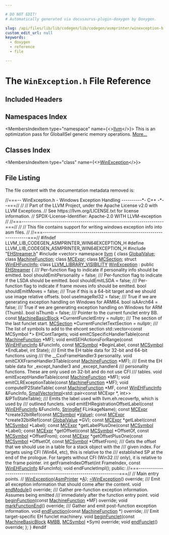 ```yaml
---

# DO NOT EDIT!
# Automatically generated via docusaurus-plugin-doxygen by Doxygen.

slug: /api/files/lib/lib/codegen/lib/codegen/asmprinter/winexception-h
custom_edit_url: null
keywords:
  - doxygen
  - reference
  - file

---
```





# The `WinException.h` File Reference

<DoxygenPage pluginConfig={pluginConfig}>



## Included Headers

<IncludesList>
<IncludesListItem
  filePath="EHStreamer.h"
  permalink="/docs/api/files/lib/lib/codegen/lib/codegen/asmprinter/ehstreamer-h"
  isLocal="true" />
<IncludesListItem
  filePath="vector"
  permalink=""
  isLocal="false" />
</IncludesList>

## Namespaces Index

<MembersIndex>

<MembersIndexItem
  type="namespace"
  name={<><a href="/docs/api/namespaces/llvm">llvm</a></>}>
This is an optimization pass for GlobalISel generic memory operations. <a href="/docs/api/namespaces/llvm/#details">More...</a>
</MembersIndexItem>

</MembersIndex>

## Classes Index

<MembersIndex>

<MembersIndexItem
  type="class"
  name={<><a href="/docs/api/classes/llvm/winexception">WinException</a></>}>
</MembersIndexItem>

</MembersIndex>


## File Listing

The file content with the documentation metadata removed is:

<ProgramListing>

<Link id="l00001" /><CodeLine lineNumber="1"><Highlight kind="comment">//===-- WinException.h - Windows Exception Handling ----------&#42;- C++ -&#42;--===//</Highlight><Highlight kind="normal"></Highlight></CodeLine>
<Link id="l00002" /><CodeLine lineNumber="2"><Highlight kind="normal"></Highlight><Highlight kind="comment">//</Highlight><Highlight kind="normal"></Highlight></CodeLine>
<Link id="l00003" /><CodeLine lineNumber="3"><Highlight kind="normal"></Highlight><Highlight kind="comment">// Part of the LLVM Project, under the Apache License v2.0 with LLVM Exceptions.</Highlight><Highlight kind="normal"></Highlight></CodeLine>
<Link id="l00004" /><CodeLine lineNumber="4"><Highlight kind="normal"></Highlight><Highlight kind="comment">// See https://llvm.org/LICENSE.txt for license information.</Highlight><Highlight kind="normal"></Highlight></CodeLine>
<Link id="l00005" /><CodeLine lineNumber="5"><Highlight kind="normal"></Highlight><Highlight kind="comment">// SPDX-License-Identifier: Apache-2.0 WITH LLVM-exception</Highlight><Highlight kind="normal"></Highlight></CodeLine>
<Link id="l00006" /><CodeLine lineNumber="6"><Highlight kind="normal"></Highlight><Highlight kind="comment">//</Highlight><Highlight kind="normal"></Highlight></CodeLine>
<Link id="l00007" /><CodeLine lineNumber="7"><Highlight kind="normal"></Highlight><Highlight kind="comment">//===----------------------------------------------------------------------===//</Highlight><Highlight kind="normal"></Highlight></CodeLine>
<Link id="l00008" /><CodeLine lineNumber="8"><Highlight kind="normal"></Highlight><Highlight kind="comment">//</Highlight><Highlight kind="normal"></Highlight></CodeLine>
<Link id="l00009" /><CodeLine lineNumber="9"><Highlight kind="normal"></Highlight><Highlight kind="comment">// This file contains support for writing windows exception info into asm files.</Highlight><Highlight kind="normal"></Highlight></CodeLine>
<Link id="l00010" /><CodeLine lineNumber="10"><Highlight kind="normal"></Highlight><Highlight kind="comment">//</Highlight><Highlight kind="normal"></Highlight></CodeLine>
<Link id="l00011" /><CodeLine lineNumber="11"><Highlight kind="normal"></Highlight><Highlight kind="comment">//===----------------------------------------------------------------------===//</Highlight><Highlight kind="normal"></Highlight></CodeLine>
<Link id="l00012" /><CodeLine lineNumber="12"><Highlight kind="normal"></Highlight></CodeLine>
<Link id="l00013" /><CodeLine lineNumber="13"><Highlight kind="normal"></Highlight><Highlight kind="preprocessor">#ifndef LLVM&#95;LIB&#95;CODEGEN&#95;ASMPRINTER&#95;WIN64EXCEPTION&#95;H</Highlight><Highlight kind="normal"></Highlight></CodeLine>
<Link id="l00014" /><CodeLine lineNumber="14"><Highlight kind="normal"></Highlight><Highlight kind="preprocessor">#define LLVM&#95;LIB&#95;CODEGEN&#95;ASMPRINTER&#95;WIN64EXCEPTION&#95;H</Highlight><Highlight kind="normal"></Highlight></CodeLine>
<Link id="l00015" /><CodeLine lineNumber="15"><Highlight kind="normal"></Highlight></CodeLine>
<Link id="l00016" /><CodeLine lineNumber="16"><Highlight kind="normal"></Highlight><Highlight kind="preprocessor">#include &quot;<a href="/docs/api/files/lib/lib/codegen/lib/codegen/asmprinter/ehstreamer-h">EHStreamer.h</a>&quot;</Highlight><Highlight kind="normal"></Highlight></CodeLine>
<Link id="l00017" /><CodeLine lineNumber="17"><Highlight kind="normal"></Highlight><Highlight kind="preprocessor">#include &lt;vector&gt;</Highlight><Highlight kind="normal"></Highlight></CodeLine>
<Link id="l00018" /><CodeLine lineNumber="18"><Highlight kind="normal"></Highlight></CodeLine>
<Link id="l00019" /><CodeLine lineNumber="19"><Highlight kind="normal"></Highlight><Highlight kind="keyword">namespace </Highlight><Highlight kind="normal"><a href="/docs/api/namespaces/llvm">llvm</a> &#123;</Highlight></CodeLine>
<Link id="l00020" /><CodeLine lineNumber="20"><Highlight kind="normal"></Highlight><Highlight kind="keyword">class </Highlight><Highlight kind="normal"><a href="/docs/api/classes/llvm/globalvalue">GlobalValue</a>;</Highlight></CodeLine>
<Link id="l00021" /><CodeLine lineNumber="21"><Highlight kind="normal"></Highlight><Highlight kind="keyword">class </Highlight><Highlight kind="normal"><a href="/docs/api/classes/llvm/machinefunction">MachineFunction</a>;</Highlight></CodeLine>
<Link id="l00022" /><CodeLine lineNumber="22"><Highlight kind="normal"></Highlight><Highlight kind="keyword">class </Highlight><Highlight kind="normal"><a href="/docs/api/classes/llvm/mcexpr">MCExpr</a>;</Highlight></CodeLine>
<Link id="l00023" /><CodeLine lineNumber="23"><Highlight kind="normal"></Highlight><Highlight kind="keyword">class </Highlight><Highlight kind="normal"><a href="/docs/api/classes/llvm/mcsection">MCSection</a>;</Highlight></CodeLine>
<Link id="l00024" /><CodeLine lineNumber="24"><Highlight kind="normal"></Highlight><Highlight kind="keyword">struct </Highlight><Highlight kind="normal"><a href="/docs/api/structs/llvm/winehfuncinfo">WinEHFuncInfo</a>;</Highlight></CodeLine>
<Link id="l00025" /><CodeLine lineNumber="25"><Highlight kind="normal"></Highlight></CodeLine>
<Link id="l00026" /><CodeLine lineNumber="26" lineLink="/docs/api/classes/llvm/winexception"><Highlight kind="normal"></Highlight><Highlight kind="keyword">class </Highlight><Highlight kind="normal"><a href="/docs/api/files/include/include/llvm/include/llvm/support/compiler-h/#a662e21bcce5c9c71b6cc511fa04f900f">LLVM&#95;LIBRARY&#95;VISIBILITY</a> <a href="/docs/api/classes/llvm/winexception/#a9c131e14aaffab522028a174694b29ad">WinException</a> : </Highlight><Highlight kind="keyword">public</Highlight><Highlight kind="normal"> <a href="/docs/api/classes/llvm/ehstreamer/#ae951249a56bafbb7b57c4f571f9b4a3a">EHStreamer</a> &#123;</Highlight><Highlight kind="comment"></Highlight></CodeLine>
<Link id="l00027" /><CodeLine lineNumber="27"><Highlight kind="comment">  /// Per-function flag to indicate if personality info should be emitted.</Highlight><Highlight kind="normal"></Highlight></CodeLine>
<Link id="l00028" /><CodeLine lineNumber="28"><Highlight kind="normal">  </Highlight><Highlight kind="keywordtype">bool</Highlight><Highlight kind="normal"> shouldEmitPersonality = </Highlight><Highlight kind="keyword">false</Highlight><Highlight kind="normal">;</Highlight></CodeLine>
<Link id="l00029" /><CodeLine lineNumber="29"><Highlight kind="normal"></Highlight><Highlight kind="comment"></Highlight></CodeLine>
<Link id="l00030" /><CodeLine lineNumber="30"><Highlight kind="comment">  /// Per-function flag to indicate if the LSDA should be emitted.</Highlight><Highlight kind="normal"></Highlight></CodeLine>
<Link id="l00031" /><CodeLine lineNumber="31"><Highlight kind="normal">  </Highlight><Highlight kind="keywordtype">bool</Highlight><Highlight kind="normal"> shouldEmitLSDA = </Highlight><Highlight kind="keyword">false</Highlight><Highlight kind="normal">;</Highlight></CodeLine>
<Link id="l00032" /><CodeLine lineNumber="32"><Highlight kind="normal"></Highlight><Highlight kind="comment"></Highlight></CodeLine>
<Link id="l00033" /><CodeLine lineNumber="33"><Highlight kind="comment">  /// Per-function flag to indicate if frame moves info should be emitted.</Highlight><Highlight kind="normal"></Highlight></CodeLine>
<Link id="l00034" /><CodeLine lineNumber="34"><Highlight kind="normal">  </Highlight><Highlight kind="keywordtype">bool</Highlight><Highlight kind="normal"> shouldEmitMoves = </Highlight><Highlight kind="keyword">false</Highlight><Highlight kind="normal">;</Highlight></CodeLine>
<Link id="l00035" /><CodeLine lineNumber="35"><Highlight kind="normal"></Highlight><Highlight kind="comment"></Highlight></CodeLine>
<Link id="l00036" /><CodeLine lineNumber="36"><Highlight kind="comment">  /// True if this is a 64-bit target and we should use image relative offsets.</Highlight><Highlight kind="normal"></Highlight></CodeLine>
<Link id="l00037" /><CodeLine lineNumber="37"><Highlight kind="normal">  </Highlight><Highlight kind="keywordtype">bool</Highlight><Highlight kind="normal"> useImageRel32 = </Highlight><Highlight kind="keyword">false</Highlight><Highlight kind="normal">;</Highlight></CodeLine>
<Link id="l00038" /><CodeLine lineNumber="38"><Highlight kind="normal"></Highlight><Highlight kind="comment"></Highlight></CodeLine>
<Link id="l00039" /><CodeLine lineNumber="39"><Highlight kind="comment">  /// True if we are generating exception handling on Windows for ARM64.</Highlight><Highlight kind="normal"></Highlight></CodeLine>
<Link id="l00040" /><CodeLine lineNumber="40"><Highlight kind="normal">  </Highlight><Highlight kind="keywordtype">bool</Highlight><Highlight kind="normal"> isAArch64 = </Highlight><Highlight kind="keyword">false</Highlight><Highlight kind="normal">;</Highlight></CodeLine>
<Link id="l00041" /><CodeLine lineNumber="41"><Highlight kind="normal"></Highlight><Highlight kind="comment"></Highlight></CodeLine>
<Link id="l00042" /><CodeLine lineNumber="42"><Highlight kind="comment">  /// True if we are generating exception handling on Windows for ARM (Thumb).</Highlight><Highlight kind="normal"></Highlight></CodeLine>
<Link id="l00043" /><CodeLine lineNumber="43"><Highlight kind="normal">  </Highlight><Highlight kind="keywordtype">bool</Highlight><Highlight kind="normal"> isThumb = </Highlight><Highlight kind="keyword">false</Highlight><Highlight kind="normal">;</Highlight></CodeLine>
<Link id="l00044" /><CodeLine lineNumber="44"><Highlight kind="normal"></Highlight><Highlight kind="comment"></Highlight></CodeLine>
<Link id="l00045" /><CodeLine lineNumber="45"><Highlight kind="comment">  /// Pointer to the current funclet entry BB.</Highlight><Highlight kind="normal"></Highlight></CodeLine>
<Link id="l00046" /><CodeLine lineNumber="46"><Highlight kind="normal">  </Highlight><Highlight kind="keyword">const</Highlight><Highlight kind="normal"> <a href="/docs/api/classes/llvm/machinebasicblock">MachineBasicBlock</a> &#42;CurrentFuncletEntry = </Highlight><Highlight kind="keyword">nullptr</Highlight><Highlight kind="normal">;</Highlight></CodeLine>
<Link id="l00047" /><CodeLine lineNumber="47"><Highlight kind="normal"></Highlight><Highlight kind="comment"></Highlight></CodeLine>
<Link id="l00048" /><CodeLine lineNumber="48"><Highlight kind="comment">  /// The section of the last funclet start.</Highlight><Highlight kind="normal"></Highlight></CodeLine>
<Link id="l00049" /><CodeLine lineNumber="49"><Highlight kind="normal">  <a href="/docs/api/classes/llvm/mcsection">MCSection</a> &#42;CurrentFuncletTextSection = </Highlight><Highlight kind="keyword">nullptr</Highlight><Highlight kind="normal">;</Highlight></CodeLine>
<Link id="l00050" /><CodeLine lineNumber="50"><Highlight kind="normal"></Highlight><Highlight kind="comment"></Highlight></CodeLine>
<Link id="l00051" /><CodeLine lineNumber="51"><Highlight kind="comment">  /// The list of symbols to add to the ehcont section</Highlight><Highlight kind="normal"></Highlight></CodeLine>
<Link id="l00052" /><CodeLine lineNumber="52"><Highlight kind="normal">  std::vector&lt;const MCSymbol &#42;&gt; EHContTargets;</Highlight></CodeLine>
<Link id="l00053" /><CodeLine lineNumber="53"><Highlight kind="normal"></Highlight></CodeLine>
<Link id="l00054" /><CodeLine lineNumber="54"><Highlight kind="normal">  </Highlight><Highlight kind="keywordtype">void</Highlight><Highlight kind="normal"> emitCSpecificHandlerTable(</Highlight><Highlight kind="keyword">const</Highlight><Highlight kind="normal"> <a href="/docs/api/classes/llvm/machinefunction">MachineFunction</a> &#42;MF);</Highlight></CodeLine>
<Link id="l00055" /><CodeLine lineNumber="55"><Highlight kind="normal"></Highlight></CodeLine>
<Link id="l00056" /><CodeLine lineNumber="56"><Highlight kind="normal">  </Highlight><Highlight kind="keywordtype">void</Highlight><Highlight kind="normal"> emitSEHActionsForRange(</Highlight><Highlight kind="keyword">const</Highlight><Highlight kind="normal"> <a href="/docs/api/structs/llvm/winehfuncinfo">WinEHFuncInfo</a> &amp;FuncInfo,</Highlight></CodeLine>
<Link id="l00057" /><CodeLine lineNumber="57"><Highlight kind="normal">                              </Highlight><Highlight kind="keyword">const</Highlight><Highlight kind="normal"> <a href="/docs/api/classes/llvm/mcsymbol">MCSymbol</a> &#42;BeginLabel,</Highlight></CodeLine>
<Link id="l00058" /><CodeLine lineNumber="58"><Highlight kind="normal">                              </Highlight><Highlight kind="keyword">const</Highlight><Highlight kind="normal"> <a href="/docs/api/classes/llvm/mcsymbol">MCSymbol</a> &#42;EndLabel, </Highlight><Highlight kind="keywordtype">int</Highlight><Highlight kind="normal"> State);</Highlight></CodeLine>
<Link id="l00059" /><CodeLine lineNumber="59"><Highlight kind="normal"></Highlight><Highlight kind="comment"></Highlight></CodeLine>
<Link id="l00060" /><CodeLine lineNumber="60"><Highlight kind="comment">  /// Emit the EH table data for 32-bit and 64-bit functions using</Highlight></CodeLine>
<Link id="l00061" /><CodeLine lineNumber="61"><Highlight kind="comment">  /// the &#95;&#95;CxxFrameHandler3 personality.</Highlight><Highlight kind="normal"></Highlight></CodeLine>
<Link id="l00062" /><CodeLine lineNumber="62"><Highlight kind="normal">  </Highlight><Highlight kind="keywordtype">void</Highlight><Highlight kind="normal"> emitCXXFrameHandler3Table(</Highlight><Highlight kind="keyword">const</Highlight><Highlight kind="normal"> <a href="/docs/api/classes/llvm/machinefunction">MachineFunction</a> &#42;MF);</Highlight></CodeLine>
<Link id="l00063" /><CodeLine lineNumber="63"><Highlight kind="normal"></Highlight><Highlight kind="comment"></Highlight></CodeLine>
<Link id="l00064" /><CodeLine lineNumber="64"><Highlight kind="comment">  /// Emit the EH table data for &#95;except&#95;handler3 and &#95;except&#95;handler4</Highlight></CodeLine>
<Link id="l00065" /><CodeLine lineNumber="65"><Highlight kind="comment">  /// personality functions. These are only used on 32-bit and do not use CFI</Highlight></CodeLine>
<Link id="l00066" /><CodeLine lineNumber="66"><Highlight kind="comment">  /// tables.</Highlight><Highlight kind="normal"></Highlight></CodeLine>
<Link id="l00067" /><CodeLine lineNumber="67"><Highlight kind="normal">  </Highlight><Highlight kind="keywordtype">void</Highlight><Highlight kind="normal"> emitExceptHandlerTable(</Highlight><Highlight kind="keyword">const</Highlight><Highlight kind="normal"> <a href="/docs/api/classes/llvm/machinefunction">MachineFunction</a> &#42;MF);</Highlight></CodeLine>
<Link id="l00068" /><CodeLine lineNumber="68"><Highlight kind="normal"></Highlight></CodeLine>
<Link id="l00069" /><CodeLine lineNumber="69"><Highlight kind="normal">  </Highlight><Highlight kind="keywordtype">void</Highlight><Highlight kind="normal"> emitCLRExceptionTable(</Highlight><Highlight kind="keyword">const</Highlight><Highlight kind="normal"> <a href="/docs/api/classes/llvm/machinefunction">MachineFunction</a> &#42;MF);</Highlight></CodeLine>
<Link id="l00070" /><CodeLine lineNumber="70"><Highlight kind="normal"></Highlight></CodeLine>
<Link id="l00071" /><CodeLine lineNumber="71"><Highlight kind="normal">  </Highlight><Highlight kind="keywordtype">void</Highlight><Highlight kind="normal"> computeIP2StateTable(</Highlight></CodeLine>
<Link id="l00072" /><CodeLine lineNumber="72"><Highlight kind="normal">      </Highlight><Highlight kind="keyword">const</Highlight><Highlight kind="normal"> <a href="/docs/api/classes/llvm/machinefunction">MachineFunction</a> &#42;MF, </Highlight><Highlight kind="keyword">const</Highlight><Highlight kind="normal"> <a href="/docs/api/structs/llvm/winehfuncinfo">WinEHFuncInfo</a> &amp;FuncInfo,</Highlight></CodeLine>
<Link id="l00073" /><CodeLine lineNumber="73"><Highlight kind="normal">      <a href="/docs/api/classes/llvm/smallvectorimpl">SmallVectorImpl</a>&lt;std::pair&lt;const MCExpr &#42;, int&gt;&gt; &amp;IPToStateTable);</Highlight></CodeLine>
<Link id="l00074" /><CodeLine lineNumber="74"><Highlight kind="normal"></Highlight><Highlight kind="comment"></Highlight></CodeLine>
<Link id="l00075" /><CodeLine lineNumber="75"><Highlight kind="comment">  /// Emits the label used with llvm.eh.recoverfp, which is used by</Highlight></CodeLine>
<Link id="l00076" /><CodeLine lineNumber="76"><Highlight kind="comment">  /// outlined funclets.</Highlight><Highlight kind="normal"></Highlight></CodeLine>
<Link id="l00077" /><CodeLine lineNumber="77"><Highlight kind="normal">  </Highlight><Highlight kind="keywordtype">void</Highlight><Highlight kind="normal"> emitEHRegistrationOffsetLabel(</Highlight><Highlight kind="keyword">const</Highlight><Highlight kind="normal"> <a href="/docs/api/structs/llvm/winehfuncinfo">WinEHFuncInfo</a> &amp;FuncInfo,</Highlight></CodeLine>
<Link id="l00078" /><CodeLine lineNumber="78"><Highlight kind="normal">                                     <a href="/docs/api/classes/llvm/stringref">StringRef</a> FLinkageName);</Highlight></CodeLine>
<Link id="l00079" /><CodeLine lineNumber="79"><Highlight kind="normal"></Highlight></CodeLine>
<Link id="l00080" /><CodeLine lineNumber="80"><Highlight kind="normal">  </Highlight><Highlight kind="keyword">const</Highlight><Highlight kind="normal"> <a href="/docs/api/classes/llvm/mcexpr">MCExpr</a> &#42;create32bitRef(</Highlight><Highlight kind="keyword">const</Highlight><Highlight kind="normal"> <a href="/docs/api/classes/llvm/mcsymbol">MCSymbol</a> &#42;<a href="/docs/api/classes/llvm/value">Value</a>);</Highlight></CodeLine>
<Link id="l00081" /><CodeLine lineNumber="81"><Highlight kind="normal">  </Highlight><Highlight kind="keyword">const</Highlight><Highlight kind="normal"> <a href="/docs/api/classes/llvm/mcexpr">MCExpr</a> &#42;create32bitRef(</Highlight><Highlight kind="keyword">const</Highlight><Highlight kind="normal"> <a href="/docs/api/classes/llvm/globalvalue">GlobalValue</a> &#42;GV);</Highlight></CodeLine>
<Link id="l00082" /><CodeLine lineNumber="82"><Highlight kind="normal">  </Highlight><Highlight kind="keyword">const</Highlight><Highlight kind="normal"> <a href="/docs/api/classes/llvm/mcexpr">MCExpr</a> &#42;getLabel(</Highlight><Highlight kind="keyword">const</Highlight><Highlight kind="normal"> <a href="/docs/api/classes/llvm/mcsymbol">MCSymbol</a> &#42;Label);</Highlight></CodeLine>
<Link id="l00083" /><CodeLine lineNumber="83"><Highlight kind="normal">  </Highlight><Highlight kind="keyword">const</Highlight><Highlight kind="normal"> <a href="/docs/api/classes/llvm/mcexpr">MCExpr</a> &#42;getLabelPlusOne(</Highlight><Highlight kind="keyword">const</Highlight><Highlight kind="normal"> <a href="/docs/api/classes/llvm/mcsymbol">MCSymbol</a> &#42;Label);</Highlight></CodeLine>
<Link id="l00084" /><CodeLine lineNumber="84"><Highlight kind="normal">  </Highlight><Highlight kind="keyword">const</Highlight><Highlight kind="normal"> <a href="/docs/api/classes/llvm/mcexpr">MCExpr</a> &#42;getOffset(</Highlight><Highlight kind="keyword">const</Highlight><Highlight kind="normal"> <a href="/docs/api/classes/llvm/mcsymbol">MCSymbol</a> &#42;OffsetOf, </Highlight><Highlight kind="keyword">const</Highlight><Highlight kind="normal"> <a href="/docs/api/classes/llvm/mcsymbol">MCSymbol</a> &#42;OffsetFrom);</Highlight></CodeLine>
<Link id="l00085" /><CodeLine lineNumber="85"><Highlight kind="normal">  </Highlight><Highlight kind="keyword">const</Highlight><Highlight kind="normal"> <a href="/docs/api/classes/llvm/mcexpr">MCExpr</a> &#42;getOffsetPlusOne(</Highlight><Highlight kind="keyword">const</Highlight><Highlight kind="normal"> <a href="/docs/api/classes/llvm/mcsymbol">MCSymbol</a> &#42;OffsetOf,</Highlight></CodeLine>
<Link id="l00086" /><CodeLine lineNumber="86"><Highlight kind="normal">                                 </Highlight><Highlight kind="keyword">const</Highlight><Highlight kind="normal"> <a href="/docs/api/classes/llvm/mcsymbol">MCSymbol</a> &#42;OffsetFrom);</Highlight></CodeLine>
<Link id="l00087" /><CodeLine lineNumber="87"><Highlight kind="normal"></Highlight><Highlight kind="comment"></Highlight></CodeLine>
<Link id="l00088" /><CodeLine lineNumber="88"><Highlight kind="comment">  /// Gets the offset that we should use in a table for a stack object with the</Highlight></CodeLine>
<Link id="l00089" /><CodeLine lineNumber="89"><Highlight kind="comment">  /// given index. For targets using CFI (Win64, etc), this is relative to the</Highlight></CodeLine>
<Link id="l00090" /><CodeLine lineNumber="90"><Highlight kind="comment">  /// established SP at the end of the prologue. For targets without CFI (Win32</Highlight></CodeLine>
<Link id="l00091" /><CodeLine lineNumber="91"><Highlight kind="comment">  /// only), it is relative to the frame pointer.</Highlight><Highlight kind="normal"></Highlight></CodeLine>
<Link id="l00092" /><CodeLine lineNumber="92"><Highlight kind="normal">  </Highlight><Highlight kind="keywordtype">int</Highlight><Highlight kind="normal"> getFrameIndexOffset(</Highlight><Highlight kind="keywordtype">int</Highlight><Highlight kind="normal"> FrameIndex, </Highlight><Highlight kind="keyword">const</Highlight><Highlight kind="normal"> <a href="/docs/api/structs/llvm/winehfuncinfo">WinEHFuncInfo</a> &amp;FuncInfo);</Highlight></CodeLine>
<Link id="l00093" /><CodeLine lineNumber="93"><Highlight kind="normal"></Highlight></CodeLine>
<Link id="l00094" /><CodeLine lineNumber="94"><Highlight kind="normal">  </Highlight><Highlight kind="keywordtype">void</Highlight><Highlight kind="normal"> endFuncletImpl();</Highlight></CodeLine>
<Link id="l00095" /><CodeLine lineNumber="95"><Highlight kind="normal"></Highlight><Highlight kind="keyword">public</Highlight><Highlight kind="normal">:</Highlight></CodeLine>
<Link id="l00096" /><CodeLine lineNumber="96"><Highlight kind="normal">  </Highlight><Highlight kind="comment">//===--------------------------------------------------------------------===//</Highlight><Highlight kind="normal"></Highlight></CodeLine>
<Link id="l00097" /><CodeLine lineNumber="97"><Highlight kind="normal">  </Highlight><Highlight kind="comment">// Main entry points.</Highlight><Highlight kind="normal"></Highlight></CodeLine>
<Link id="l00098" /><CodeLine lineNumber="98"><Highlight kind="normal">  </Highlight><Highlight kind="comment">//</Highlight><Highlight kind="normal"></Highlight></CodeLine>
<Link id="l00099" /><CodeLine lineNumber="99"><Highlight kind="normal">  <a href="/docs/api/classes/llvm/winexception/#a9c131e14aaffab522028a174694b29ad">WinException</a>(<a href="/docs/api/classes/llvm/asmprinter">AsmPrinter</a> &#42;<a href="/docs/api/files/lib/lib/ir/builtingcs-cpp/#a2e38c85003a042421cde1647632d0b72">A</a>);</Highlight></CodeLine>
<Link id="l00100" /><CodeLine lineNumber="100" lineLink="/docs/api/classes/llvm/winexception/#aad4b7909b582ecc413ac0ba90f103b34"><Highlight kind="normal">  <a href="/docs/api/classes/llvm/winexception/#aad4b7909b582ecc413ac0ba90f103b34">~WinException</a>() </Highlight><Highlight kind="keyword">override</Highlight><Highlight kind="normal">;</Highlight></CodeLine>
<Link id="l00101" /><CodeLine lineNumber="101"><Highlight kind="normal"></Highlight><Highlight kind="comment"></Highlight></CodeLine>
<Link id="l00102" /><CodeLine lineNumber="102"><Highlight kind="comment">  /// Emit all exception information that should come after the content.</Highlight><Highlight kind="normal"></Highlight></CodeLine>
<Link id="l00103" /><CodeLine lineNumber="103"><Highlight kind="normal">  </Highlight><Highlight kind="keywordtype">void</Highlight><Highlight kind="normal"> <a href="/docs/api/classes/llvm/winexception/#a83914a214e61b299cd1a8ee9a7eade71">endModule</a>() </Highlight><Highlight kind="keyword">override</Highlight><Highlight kind="normal">;</Highlight></CodeLine>
<Link id="l00104" /><CodeLine lineNumber="104"><Highlight kind="normal"></Highlight><Highlight kind="comment"></Highlight></CodeLine>
<Link id="l00105" /><CodeLine lineNumber="105"><Highlight kind="comment">  /// Gather pre-function exception information.  Assumes being emitted</Highlight></CodeLine>
<Link id="l00106" /><CodeLine lineNumber="106"><Highlight kind="comment">  /// immediately after the function entry point.</Highlight><Highlight kind="normal"></Highlight></CodeLine>
<Link id="l00107" /><CodeLine lineNumber="107"><Highlight kind="normal">  </Highlight><Highlight kind="keywordtype">void</Highlight><Highlight kind="normal"> <a href="/docs/api/classes/llvm/winexception/#aeaa5422d8ee3dd96aca4513a89a94035">beginFunction</a>(</Highlight><Highlight kind="keyword">const</Highlight><Highlight kind="normal"> <a href="/docs/api/classes/llvm/machinefunction">MachineFunction</a> &#42;MF) </Highlight><Highlight kind="keyword">override</Highlight><Highlight kind="normal">;</Highlight></CodeLine>
<Link id="l00108" /><CodeLine lineNumber="108"><Highlight kind="normal"></Highlight></CodeLine>
<Link id="l00109" /><CodeLine lineNumber="109"><Highlight kind="normal">  </Highlight><Highlight kind="keywordtype">void</Highlight><Highlight kind="normal"> <a href="/docs/api/classes/llvm/winexception/#a2b2d68aa2cdbb373f491a58dc2a9aed1">markFunctionEnd</a>() </Highlight><Highlight kind="keyword">override</Highlight><Highlight kind="normal">;</Highlight></CodeLine>
<Link id="l00110" /><CodeLine lineNumber="110"><Highlight kind="normal"></Highlight><Highlight kind="comment"></Highlight></CodeLine>
<Link id="l00111" /><CodeLine lineNumber="111"><Highlight kind="comment">  /// Gather and emit post-function exception information.</Highlight><Highlight kind="normal"></Highlight></CodeLine>
<Link id="l00112" /><CodeLine lineNumber="112"><Highlight kind="normal">  </Highlight><Highlight kind="keywordtype">void</Highlight><Highlight kind="normal"> <a href="/docs/api/classes/llvm/winexception/#a10a2af29c117a6bab2aaecaefb17f4d8">endFunction</a>(</Highlight><Highlight kind="keyword">const</Highlight><Highlight kind="normal"> <a href="/docs/api/classes/llvm/machinefunction">MachineFunction</a> &#42;) </Highlight><Highlight kind="keyword">override</Highlight><Highlight kind="normal">;</Highlight></CodeLine>
<Link id="l00113" /><CodeLine lineNumber="113"><Highlight kind="normal"></Highlight><Highlight kind="comment"></Highlight></CodeLine>
<Link id="l00114" /><CodeLine lineNumber="114"><Highlight kind="comment">  /// Emit target-specific EH funclet machinery.</Highlight><Highlight kind="normal"></Highlight></CodeLine>
<Link id="l00115" /><CodeLine lineNumber="115"><Highlight kind="normal">  </Highlight><Highlight kind="keywordtype">void</Highlight><Highlight kind="normal"> <a href="/docs/api/classes/llvm/winexception/#a404abd4e71fcd8ee5d5b0277163dda55">beginFunclet</a>(</Highlight><Highlight kind="keyword">const</Highlight><Highlight kind="normal"> <a href="/docs/api/classes/llvm/machinebasicblock">MachineBasicBlock</a> &amp;<a href="/docs/api/files/lib/lib/target/lib/target/arm/armslshardening-cpp/#a5958512eae2979bd2eb383977996a600">MBB</a>, <a href="/docs/api/classes/llvm/mcsymbol">MCSymbol</a> &#42;Sym) </Highlight><Highlight kind="keyword">override</Highlight><Highlight kind="normal">;</Highlight></CodeLine>
<Link id="l00116" /><CodeLine lineNumber="116"><Highlight kind="normal">  </Highlight><Highlight kind="keywordtype">void</Highlight><Highlight kind="normal"> <a href="/docs/api/classes/llvm/winexception/#ad926330cb107f609d6bdbedb07980e79">endFunclet</a>() </Highlight><Highlight kind="keyword">override</Highlight><Highlight kind="normal">;</Highlight></CodeLine>
<Link id="l00117" /><CodeLine lineNumber="117"><Highlight kind="normal">&#125;;</Highlight></CodeLine>
<Link id="l00118" /><CodeLine lineNumber="118"><Highlight kind="normal">&#125;</Highlight></CodeLine>
<Link id="l00119" /><CodeLine lineNumber="119"><Highlight kind="normal"></Highlight></CodeLine>
<Link id="l00120" /><CodeLine lineNumber="120"><Highlight kind="normal"></Highlight><Highlight kind="preprocessor">#endif</Highlight><Highlight kind="normal"></Highlight></CodeLine>
<Link id="l00121" /><CodeLine lineNumber="121"><Highlight kind="normal"></Highlight></CodeLine>

</ProgramListing>


</DoxygenPage>

